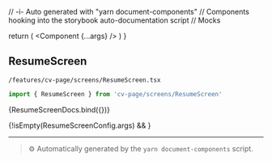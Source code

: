 // -i- Auto generated with "yarn document-components"
// Components hooking into the storybook auto-documentation script
// Mocks

<Meta title="features / cv-page / screens" />

  return (
    <StoryContextProviders>
      <Component {...args} />
    </StoryContextProviders>
  )
}

## ResumeScreen


`/features/cv-page/screens/ResumeScreen.tsx`
```typescript
import { ResumeScreen } from 'cv-page/screens/ResumeScreen'
```


<Canvas>
    <Story
        name="ResumeScreen"
        args={ResumeScreenConfig.args}
        argTypes={ResumeScreenConfig.argTypes}
    >
      {ResumeScreenDocs.bind({})}
    </Story>
</Canvas>

{!isEmpty(ResumeScreenConfig.args) && <ArgsTable story="ResumeScreen" />}



---

> ⚙️ Automatically generated by the `yarn document-components` script.

